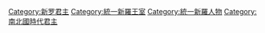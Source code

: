 [[Category:新罗君主|Category:新罗君主]]
[[Category:統一新羅王室|Category:統一新羅王室]]
[[Category:統一新羅人物|Category:統一新羅人物]]
[[Category:南北國時代君主|Category:南北國時代君主]]